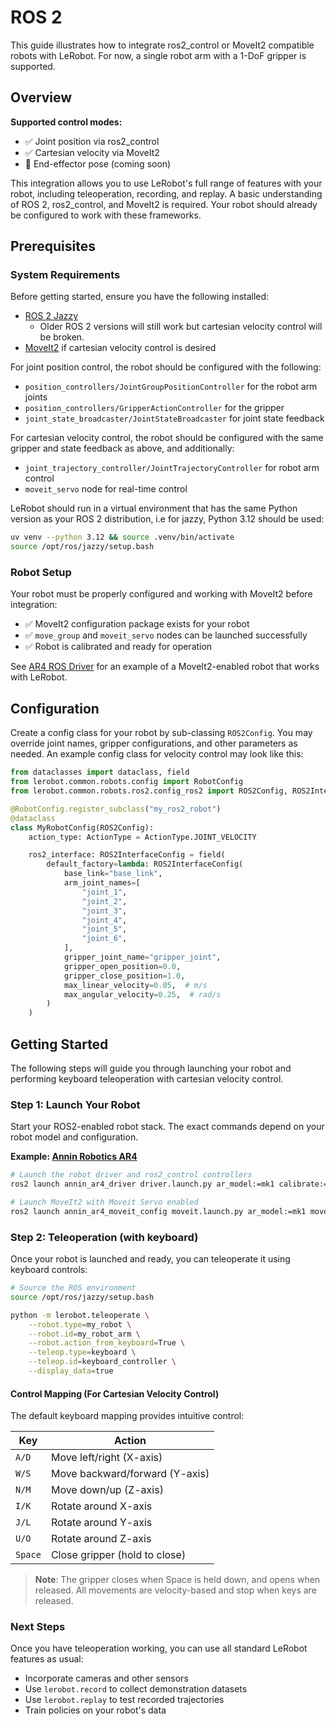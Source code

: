 # ROS 2

This guide illustrates how to integrate ros2_control or MoveIt2 compatible robots with LeRobot.
For now, a single robot arm with a 1-DoF gripper is supported.

## Overview

**Supported control modes:**
- ✅ Joint position via ros2_control
- ✅ Cartesian velocity via MoveIt2
- 🚧 End-effector pose (coming soon)

This integration allows you to use LeRobot's full range of features with your robot, including teleoperation, recording, and replay.
A basic understanding of ROS 2, ros2_control, and MoveIt2 is required.
Your robot should already be configured to work with these frameworks.

## Prerequisites

### System Requirements

Before getting started, ensure you have the following installed:

- [ROS 2 Jazzy](https://docs.ros.org/en/jazzy/Installation.html)
  - Older ROS 2 versions will still work but cartesian velocity control will be broken.
- [MoveIt2](https://moveit.ai/install-moveit2/binary) if cartesian velocity control is desired

For joint position control, the robot should be configured with the following:
- `position_controllers/JointGroupPositionController` for the robot arm joints
- `position_controllers/GripperActionController` for the gripper
- `joint_state_broadcaster/JointStateBroadcaster` for joint state feedback

For cartesian velocity control, the robot should be configured with the same gripper and state feedback as above, and additionally:
- `joint_trajectory_controller/JointTrajectoryController` for robot arm control
- `moveit_servo` node for real-time control

LeRobot should run in a virtual environment that has the same Python version as your ROS 2 distribution, i.e for jazzy, Python 3.12 should be used:
```bash
uv venv --python 3.12 && source .venv/bin/activate
source /opt/ros/jazzy/setup.bash
```

### Robot Setup

Your robot must be properly configured and working with MoveIt2 before integration:

- ✅ MoveIt2 configuration package exists for your robot
- ✅ `move_group` and `moveit_servo` nodes can be launched successfully
- ✅ Robot is calibrated and ready for operation

See [AR4 ROS Driver](https://github.com/ycheng517/ar4_ros_driver) for an example of a MoveIt2-enabled robot that works with LeRobot.

## Configuration

Create a config class for your robot by sub-classing `ROS2Config`.
You may override joint names, gripper configurations, and other parameters as needed.
An example config class for velocity control may look like this:

```python
from dataclasses import dataclass, field
from lerobot.common.robots.config import RobotConfig
from lerobot.common.robots.ros2.config_ros2 import ROS2Config, ROS2InterfaceConfig

@RobotConfig.register_subclass("my_ros2_robot")
@dataclass
class MyRobotConfig(ROS2Config):
    action_type: ActionType = ActionType.JOINT_VELOCITY

    ros2_interface: ROS2InterfaceConfig = field(
        default_factory=lambda: ROS2InterfaceConfig(
            base_link="base_link",
            arm_joint_names=[
                "joint_1",
                "joint_2",
                "joint_3",
                "joint_4",
                "joint_5",
                "joint_6",
            ],
            gripper_joint_name="gripper_joint",
            gripper_open_position=0.0,
            gripper_close_position=1.0,
            max_linear_velocity=0.05,  # m/s
            max_angular_velocity=0.25,  # rad/s
        )
    )
```

## Getting Started

The following steps will guide you through launching your robot and performing keyboard teleoperation with cartesian velocity control.

### Step 1: Launch Your Robot

Start your ROS2-enabled robot stack.
The exact commands depend on your robot model and configuration.

**Example: [Annin Robotics AR4](https://github.com/ycheng517/ar4_ros_driver)**
```bash
# Launch the robot driver and ros2_control controllers
ros2 launch annin_ar4_driver driver.launch.py ar_model:=mk1 calibrate:=True

# Launch MoveIt2 with Moveit Servo enabled
ros2 launch annin_ar4_moveit_config moveit.launch.py ar_model:=mk1 moveit_servo:=True
```

### Step 2: Teleoperation (with keyboard)

Once your robot is launched and ready, you can teleoperate it using keyboard controls:

```bash
# Source the ROS environment
source /opt/ros/jazzy/setup.bash

python -m lerobot.teleoperate \
    --robot.type=my_robot \
    --robot.id=my_robot_arm \
    --robot.action_from_keyboard=True \
    --teleop.type=keyboard \
    --teleop.id=keyboard_controller \
    --display_data=true
```

#### Control Mapping (For Cartesian Velocity Control)

The default keyboard mapping provides intuitive control:

| Key | Action |
|-----|--------|
| `A/D` | Move left/right (X-axis) |
| `W/S` | Move backward/forward (Y-axis) |
| `N/M` | Move down/up (Z-axis) |
| `I/K` | Rotate around X-axis |
| `J/L` | Rotate around Y-axis |
| `U/O` | Rotate around Z-axis |
| `Space` | Close gripper (hold to close) |

> **Note**: The gripper closes when Space is held down, and opens when released. All movements are velocity-based and stop when keys are released.

### Next Steps

Once you have teleoperation working, you can use all standard LeRobot features as usual:

- Incorporate cameras and other sensors
- Use `lerobot.record` to collect demonstration datasets
- Use `lerobot.replay` to test recorded trajectories
- Train policies on your robot's data
